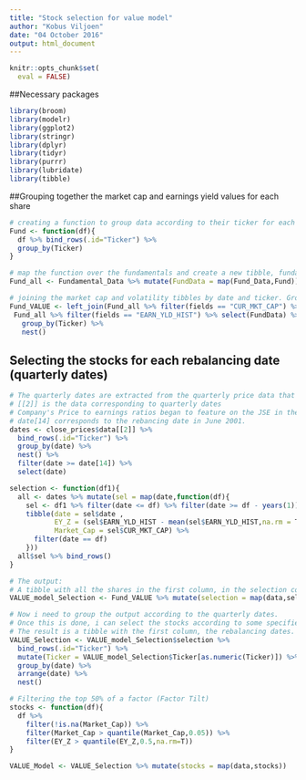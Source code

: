```yaml
---
title: "Stock selection for value model"
author: "Kobus Viljoen"
date: "04 October 2016"
output: html_document
---
```


```r
knitr::opts_chunk$set(
  eval = FALSE)
```

##Necessary packages
```r
library(broom)
library(modelr)
library(ggplot2)
library(stringr)
library(dplyr)
library(tidyr)
library(purrr)
library(lubridate)
library(tibble)
```


##Grouping together the market cap and earnings yield values for each share
```r
# creating a function to group data according to their ticker for each fundamental
Fund <- function(df){
  df %>% bind_rows(.id="Ticker") %>%
  group_by(Ticker)
}

# map the function over the fundamentals and create a new tibble, fundamental all named Fund_all
Fund_all <- Fundamental_Data %>% mutate(FundData = map(Fund_Data,Fund))

# joining the market cap and volatility tibbles by date and ticker. Group by ticker and nest
Fund_VALUE <- left_join(Fund_all %>% filter(fields == "CUR_MKT_CAP") %>% select(FundData) %>% unnest(),
 Fund_all %>% filter(fields == "EARN_YLD_HIST") %>% select(FundData) %>% unnest()) %>%
   group_by(Ticker) %>%
   nest()
```


## Selecting the stocks for each rebalancing date (quarterly dates)
```r
# The quarterly dates are extracted from the quarterly price data that was extracted from bloomberg
# [[2]] is the data corresponding to quarterly dates
# Company's Price to earnings ratios began to feature on the JSE in the 2000's
# date[14] corresponds to the rebancing date in June 2001.
dates <- close_prices$data[[2]] %>% 
  bind_rows(.id="Ticker") %>% 
  group_by(date) %>% 
  nest() %>% 
  filter(date >= date[14]) %>%
  select(date)

selection <- function(df1){
  all <- dates %>% mutate(sel = map(date,function(df){
    sel <- df1 %>% filter(date <= df) %>% filter(date >= df - years(1))
    tibble(date = sel$date , 
           EY_Z = (sel$EARN_YLD_HIST - mean(sel$EARN_YLD_HIST,na.rm = T))/sd(sel$EARN_YLD_HIST,na.rm = T),
           Market_Cap = sel$CUR_MKT_CAP) %>%
      filter(date == df)
    }))
  all$sel %>% bind_rows()
}

# The output:
# A tibble with all the shares in the first column, in the selection column: the share's fundamental value for each rebalancing date
VALUE_model_Selection <- Fund_VALUE %>% mutate(selection = map(data,selection))

# Now i need to group the output according to the quarterly dates.
# Once this is done, i can select the stocks according to some specified rule (High earnings yield in this case)
# The result is a tibble with the first column, the rebalancing dates. The second column is a list of tibbles containing each share's info corresponding to that specific date.
VALUE_Selection <- VALUE_model_Selection$selection %>% 
  bind_rows(.id="Ticker") %>%
  mutate(Ticker = VALUE_model_Selection$Ticker[as.numeric(Ticker)]) %>%
  group_by(date) %>% 
  arrange(date) %>% 
  nest()

# Filtering the top 50% of a factor (Factor Tilt)
stocks <- function(df){
  df %>%
    filter(!is.na(Market_Cap)) %>% 
    filter(Market_Cap > quantile(Market_Cap,0.05)) %>%
    filter(EY_Z > quantile(EY_Z,0.5,na.rm=T))
}

VALUE_Model <- VALUE_Selection %>% mutate(stocks = map(data,stocks))
```